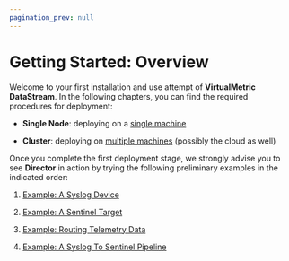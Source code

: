 ```yaml
---
pagination_prev: null
---
```


# Getting Started: Overview

Welcome to your first installation and use attempt of **VirtualMetric DataStream**. In the following chapters, you can find the required procedures for deployment:

* **Single Node**: deploying on a [single machine](/docs/getting-started/single-node-deployment.mdx)

* **Cluster**: deploying on [multiple machines](/docs/getting-started/cluster-deployment.mdx) (possibly the cloud as well)

Once you complete the first deployment stage, we strongly advise you to see **Director** in action by trying the following preliminary examples in the indicated order:

1. [Example: A Syslog Device](/docs/getting-started/example-devices.mdx)

2. [Example: A Sentinel Target](/docs/getting-started/example-targets.mdx)

3. [Example: Routing Telemetry Data](/docs/getting-started/example-routes.mdx)

4. [Example: A Syslog To Sentinel Pipeline](/docs/getting-started/example-pipelines.mdx)
